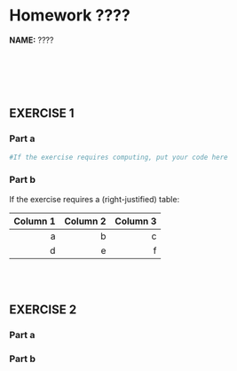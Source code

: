 # Homework ????

**NAME:**  ????

\
\
\
\



## EXERCISE 1

### Part a


```r
#If the exercise requires computing, put your code here
```


### Part b

If the exercise requires a (right-justified) table:

       Column 1        Column 2        Column 3
--------------- --------------- ---------------
              a               b               c
              d               e               f



\
\



## EXERCISE 2

### Part a



### Part b






        




